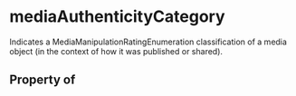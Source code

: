 # mediaAuthenticityCategory

Indicates a MediaManipulationRatingEnumeration classification of a media object (in the context of how it was published or shared).

## Property of



